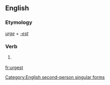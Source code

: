 ==English==

===Etymology===
''[[urge]]'' + ''[[-est]]''

===Verb===
{{infl|en|verb form}}

# {{archaic}} {{form of|Second-person singular simple present form|urge}}

[[Category:English second-person singular forms]]

[[fr:urgest]]